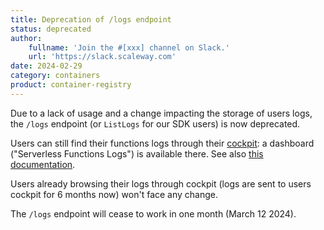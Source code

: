 ```yaml
---
title: Deprecation of /logs endpoint
status: deprecated
author:
    fullname: 'Join the #[xxx] channel on Slack.'
    url: 'https://slack.scaleway.com'
date: 2024-02-29
category: containers
product: container-registry
---
```


Due to a lack of usage and a change impacting the storage of users logs, the `/logs` endpoint (or `ListLogs` for our SDK users) is now deprecated.

Users can still find their functions logs through their [cockpit](https://www.scaleway.com/en/docs/observability/cockpit/how-to/access-grafana-and-managed-dashboards/): a dashboard ("Serverless Functions Logs") is available there. See also [this documentation](https://www.scaleway.com/en/developers/api/serverless-functions/).

Users already browsing their logs through cockpit (logs are sent to users cockpit for 6 months now) won't face any change.

The `/logs` endpoint will cease to work in one month (March 12 2024).

